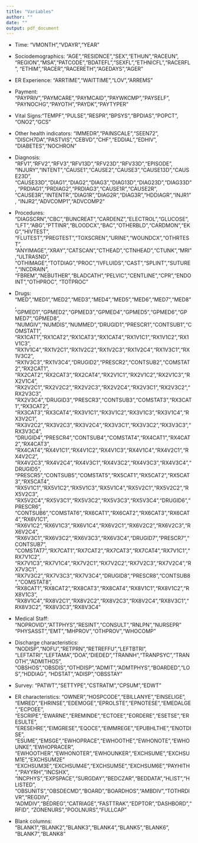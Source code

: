 ```yaml
---
title: "Variables"
author: ""
date: ""
output: pdf_document
---
```


* Time: "VMONTH","VDAYR","YEAR"


* Sociodemographics: "AGE","RESIDNCE","SEX","ETHUN","RACEUN",
"REGION","MSA","PATCODE","BDATEFL","SEXFL","ETHNICFL","RACERFL",
"ETHIM","RACER","RACERETH","AGEDAYS","AGER"

* ER Experience: "ARRTIME","WAITTIME","LOV","ARREMS"

* Payment: "PAYPRIV","PAYMCARE","PAYMCAID","PAYWKCMP","PAYSELF",
"PAYNOCHG","PAYOTH","PAYDK","PAYTYPER"

* Vital Signs:"TEMPF","PULSE","RESPR","BPSYS","BPDIAS","POPCT",
"ONO2","GCS"

* Other health indicators: "IMMEDR","PAINSCALE","SEEN72",
"DISCH7DA","PASTVIS","CEBVD","CHF","EDDIAL","EDHIV", "DIABETES","NOCHRON"

* Diagnosis: "RFV1","RFV2","RFV3","RFV13D","RFV23D","RFV33D","EPISODE",
"INJURY","INTENT","CAUSE1","CAUSE2","CAUSE3","CAUSE13D","CAUSE23D",
"CAUSE33D","DIAG1","DIAG2","DIAG3","DIAG13D","DIAG23D","DIAG33D",
"PRDIAG1","PRDIAG2","PRDIAG3","CAUSE1R","CAUSE2R",
"CAUSE3R","INTENTR","DIAG1R","DIAG2R","DIAG3R","HDDIAGR","INJR1",
"INJR2","ADVCOMP1","ADVCOMP2"

* Procedures: "DIAGSCRN","CBC","BUNCREAT","CARDENZ","ELECTROL","GLUCOSE",
"LFT","ABG","PTTINR","BLOODCX","BAC","OTHERBLD","CARDMON","EKG","HIVTEST",
"FLUTEST","PREGTEST","TOXSCREN","URINE","WOUNDCX","OTHRTEST",  "ANYIMAGE","XRAY","CATSCAN","CTHEAD","CTNHEAD","CTUNK","MRI","ULTRASND",
"OTHIMAGE","TOTDIAG","PROC","IVFLUIDS","CAST","SPLINT","SUTURE","INCDRAIN",
"FBREM","NEBUTHER","BLADCATH","PELVIC","CENTLINE","CPR","ENDOINT","OTHPROC",
"TOTPROC"

* Drugs: "MED","MED1","MED2","MED3","MED4","MED5","MED6","MED7","MED8",
"GPMED1","GPMED2","GPMED3","GPMED4","GPMED5","GPMED6","GPMED7","GPMED8",
"NUMGIV","NUMDIS","NUMMED","DRUGID1","PRESCR1","CONTSUB1","COMSTAT1",
"RX1CAT1","RX1CAT2","RX1CAT3","RX1CAT4","RX1V1C1","RX1V1C2","RX1V1C3",
"RX1V1C4","RX1V2C1","RX1V2C2","RX1V2C3","RX1V2C4","RX1V3C1","RX1V3C2",
"RX1V3C3","RX1V3C4","DRUGID2","PRESCR2","CONTSUB2","COMSTAT2","RX2CAT1",
"RX2CAT2","RX2CAT3","RX2CAT4","RX2V1C1","RX2V1C2","RX2V1C3","RX2V1C4",
"RX2V2C1","RX2V2C2","RX2V2C3","RX2V2C4","RX2V3C1","RX2V3C2","RX2V3C3",
"RX2V3C4","DRUGID3","PRESCR3","CONTSUB3","COMSTAT3","RX3CAT1","RX3CAT2",
"RX3CAT3","RX3CAT4","RX3V1C1","RX3V1C2","RX3V1C3","RX3V1C4","RX3V2C1",
"RX3V2C2","RX3V2C3","RX3V2C4","RX3V3C1","RX3V3C2","RX3V3C3","RX3V3C4",
"DRUGID4","PRESCR4","CONTSUB4","COMSTAT4","RX4CAT1","RX4CAT2","RX4CAT3",
"RX4CAT4","RX4V1C1","RX4V1C2","RX4V1C3","RX4V1C4","RX4V2C1","RX4V2C2",
"RX4V2C3","RX4V2C4","RX4V3C1","RX4V3C2","RX4V3C3","RX4V3C4","DRUGID5",
"PRESCR5","CONTSUB5","COMSTAT5","RX5CAT1","RX5CAT2","RX5CAT3","RX5CAT4",
"RX5V1C1","RX5V1C2","RX5V1C3","RX5V1C4","RX5V2C1","RX5V2C2","RX5V2C3",
"RX5V2C4","RX5V3C1","RX5V3C2","RX5V3C3","RX5V3C4","DRUGID6","PRESCR6",   
"CONTSUB6","COMSTAT6","RX6CAT1","RX6CAT2","RX6CAT3","RX6CAT4","RX6V1C1",
"RX6V1C2","RX6V1C3","RX6V1C4","RX6V2C1","RX6V2C2","RX6V2C3","RX6V2C4",
"RX6V3C1","RX6V3C2","RX6V3C3","RX6V3C4","DRUGID7","PRESCR7","CONTSUB7",
"COMSTAT7","RX7CAT1","RX7CAT2","RX7CAT3","RX7CAT4","RX7V1C1","RX7V1C2",
"RX7V1C3","RX7V1C4","RX7V2C1","RX7V2C2","RX7V2C3","RX7V2C4","RX7V3C1",
"RX7V3C2","RX7V3C3","RX7V3C4","DRUGID8","PRESCR8","CONTSUB8","COMSTAT8",
"RX8CAT1","RX8CAT2","RX8CAT3","RX8CAT4","RX8V1C1","RX8V1C2","RX8V1C3",
"RX8V1C4","RX8V2C1","RX8V2C2","RX8V2C3","RX8V2C4","RX8V3C1","RX8V3C2",
"RX8V3C3","RX8V3C4"

* Medical Staff: "NOPROVID","ATTPHYS","RESINT","CONSULT","RNLPN","NURSEPR"    
"PHYSASST","EMT","MHPROV","OTHPROV","WHOCOMP"

* Discharge characteristics: "NODISP","NOFU","RETPRN","RETREFFU","LEFTBTRI",
"LEFTATRI","LEFTAMA","DOA","DIEDED","TRANNH","TRANPSYC","TRANOTH","ADMITHOS",  
"OBSHOS","OBSDIS","OTHDISP","ADMIT","ADMTPHYS","BOARDED","LOS","HDDIAG",
"HDSTAT","ADISP","OBSSTAY"

* Survey: "PATWT","SETTYPE","CSTRATM","CPSUM","EDWT"

* ER characteristics: "OWNER","HOSPCODE","EBILLANYE","EINSELIGE",
"EMRED","EHRINSE","EDEMOGE","EPROLSTE","EPNOTESE","EMEDALGE","ECPOEE",
"ESCRIPE","EWARNE","EREMINDE","ECTOEE","EORDERE","ESETSE","ERESULTE",
"ERESEHRE","EIMGRESE","EQOCE","EIMMREGE","EPUBHLTHE","ENOTDISE", 
"ESUME","EMSGE","EWHOPRACE","EWHOOTHE","EWHONOTE","EWHOUNKE","EWHOPRACER",
"EWHOOTHER","EWHONOTER","EWHOUNKER","EXCHSUME","EXCHSUM1E","EXCHSUM2E"
"EXCHSUM3E","EXCHSUM4E","EXCHSUM5E","EXCHSUM6E","PAYHITH","PAYYRH","INCSHX",
"INCPHYS","EXPSPACE","SURGDAY","BEDCZAR","BEDDATA","HLIST","HLISTED",
"OBSUNITS","OBSDECMD","BOARD","BOARDHOS","AMBDIV","TOTHRDIVR","REGDIV",     
"ADMDIV","BEDREG","CATRIAGE","FASTTRAK","EDPTOR","DASHBORD","RFID",
"ZONENURS","POOLNURS","FULLCAP"

* Blank columns: "BLANK1","BLANK2","BLANK3","BLANK4","BLANK5","BLANK6",
"BLANK7","BLANK8"










